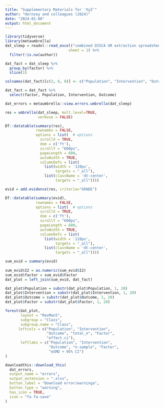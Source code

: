 ```yaml
---
title: "Supplementary Materials for 'XyZ'"
author: "Hornsey and colleagues (2024)"
date: "2024-01-08"
output: html_document
---
```


```r
library(tidyverse)
library(metaumbrella)
dat_sleep = readxl::read_excel("combined DISCA UR extraction spreadsheet_18-01-2024 (2).xlsx",
                             sheet = 1) %>%
  filter(!is.na(author))

dat_fact = dat_sleep %>%
  group_by(factor) %>%
  slice(1)

colnames(dat_fact)[c(2, 6, 8)] <- c("Population", "Intervention", "Outcome")

dat_fact = dat_fact %>%
  select(factor, Population, Intervention, Outcome)
```

```r
dat_errors = metaumbrella::view.errors.umbrella(dat_sleep)
```

```r
res = umbrella(dat_sleep, mult.level=TRUE,
               verbose = FALSE)

DT::datatable(summary(res), 
              rownames = FALSE,
              options = list(  # options
                scrollX = TRUE,
                dom = c('ft'), 
                scrollY = "600px", 
                pageLength = 600,
                autoWidth = TRUE,
                columnDefs = list(
                  list(width = '110px',
                       targets = "_all"),
                  list(className = 'dt-center', 
                       targets = "_all"))))

```

```r
evid = add.evidence(res, criteria="GRADE")

DT::datatable(summary(evid), 
              rownames = FALSE,
              options = list(  # options
                scrollX = TRUE,
                dom = c('ft'), 
                scrollY = "600px", 
                pageLength = 600,
                autoWidth = TRUE,
                columnDefs = list(
                  list(width = '110px',
                       targets = "_all"),
                  list(className = 'dt-center', 
                       targets = "_all"))))

```


```r
sum_evid = summary(evid)
 
sum_evid$I2 = as.numeric(sum_evid$I2)
sum_evid$factor = sum_evid$Factor
dat_plot = left_join(sum_evid, dat_fact)

dat_plot$Population = substr(dat_plot$Population, 1, 20) 
dat_plot$Intervention = substr(dat_plot$Intervention, 1, 20) 
dat_plot$Outcome = substr(dat_plot$Outcome, 1, 20) 
dat_plot$Factor = substr(dat_plot$Factor, 1, 20) 

forest(dat_plot,
       layout = "RevMan5",
       subgroup = "Class",
       subgroup.name = "Class",
      leftcols = c("Population", "Intervention",
                   "Outcome", "total_n", "Factor",
                   "effect.ci"),
       leftlabs = c("Population", "Intervention",
                    "Outcome", "n-sample", "Factor",
                    "eSMD + 95% CI")
)

```

```r
downloadthis::download_this(
  dat_errors,
  output_name = "errors",
  output_extension = ".xlsx",
  button_label = "Download error/warninga",
  button_type = "warning",
  has_icon = TRUE,
  icon = "fa fa-save"
)
```
